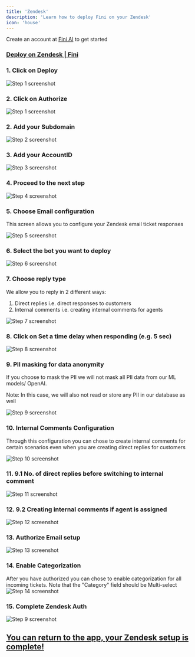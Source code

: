 ```yaml
---
title: 'Zendesk'
description: 'Learn how to deploy Fini on your Zendesk'
icon: 'house'
---
```


<Tip>Create an account at [Fini AI](https://app.usefini.com) to get started</Tip>

### [Deploy on Zendesk | Fini](https://app.usefini.com/dashboard/deploy)


### 1. Click on Deploy
![Step 1 screenshot](https://images.tango.us/workflows/f5348255-da41-459f-94da-ef33b65d686f/steps/d05d7aa0-5a75-4651-962f-ae9e1cf0ace3/bc44872a-e53c-433d-b6b8-23c7cad8e7ab.png?crop=focalpoint&fit=crop&fp-x=0.1202&fp-y=0.3938&fp-z=1.9329&w=1200&mark-x=27&mark-y=373&m64=aHR0cHM6Ly9pbWFnZXMudGFuZ28udXMvc3RhdGljL2JsYW5rLnBuZz9tYXNrPWNvcm5lcnMmYm9yZGVyPTYlMkNGRjc0NDImdz01MDQmaD0xMDQmZml0PWNyb3AmY29ybmVyLXJhZGl1cz0xMA%3D%3D)

### 2. Click on Authorize
![Step 1 screenshot](https://images.tango.us/workflows/565fc95a-07e7-4975-97cb-922e01bb63ab/steps/ab5dfff6-b5cc-4070-9795-ecb8ba375f59/e0eed6b0-2dd4-42c9-9ae9-991ac002c9cf.png?crop=focalpoint&fit=crop&fp-x=0.6704&fp-y=0.3443&fp-z=1.7434&w=1200&mark-x=733&mark-y=445&m64=aHR0cHM6Ly9pbWFnZXMudGFuZ28udXMvc3RhdGljL2JsYW5rLnBuZz9tYXNrPWNvcm5lcnMmYm9yZGVyPTYlMkNGRjc0NDImdz0xMzUmaD01OCZmaXQ9Y3JvcCZjb3JuZXItcmFkaXVzPTEw)


### 2. Add your Subdomain
![Step 2 screenshot](https://images.tango.us/workflows/565fc95a-07e7-4975-97cb-922e01bb63ab/steps/4cbc4e7a-3db2-465a-894f-3a6d419b8dd4/48e69d1a-8cc4-4662-9aef-34d446c947ad.png?crop=focalpoint&fit=crop&fp-x=0.5000&fp-y=0.4454&fp-z=1.8985&w=1200&&mark-x=342&mark-y=395&m64=aHR0cHM6Ly9pbWFnZXMudGFuZ28udXMvc3RhdGljL2JsYW5rLnBuZz9tYXNrPWNvcm5lcnMmYm9yZGVyPTYlMkNGRjc0NDImdz01MTcmaD03MSZmaXQ9Y3JvcCZjb3JuZXItcmFkaXVzPTEw)


### 3. Add your AccountID
![Step 3 screenshot](https://images.tango.us/workflows/565fc95a-07e7-4975-97cb-922e01bb63ab/steps/4b4a1b81-741f-4e7e-8f87-158ea188577e/36cc2ad2-464e-40fe-880f-846a74eed6a8.png?crop=focalpoint&fit=crop&fp-x=0.5000&fp-y=0.5661&fp-z=1.8985&w=1200&mark-x=342&mark-y=395&m64=aHR0cHM6Ly9pbWFnZXMudGFuZ28udXMvc3RhdGljL2JsYW5rLnBuZz9tYXNrPWNvcm5lcnMmYm9yZGVyPTYlMkNGRjc0NDImdz01MTcmaD03MSZmaXQ9Y3JvcCZjb3JuZXItcmFkaXVzPTEw)


### 4. Proceed to the next step
![Step 4 screenshot](https://images.tango.us/workflows/565fc95a-07e7-4975-97cb-922e01bb63ab/steps/9ae89422-125d-4974-b7aa-3d20e23cf57a/729555b3-1498-4184-9aff-a91a6f40b834.png?crop=focalpoint&fit=crop&fp-x=0.5000&fp-y=0.5000&w=1200&mark-x=803&mark-y=546&m64=aHR0cHM6Ly9pbWFnZXMudGFuZ28udXMvc3RhdGljL2JsYW5rLnBuZz9tYXNrPWNvcm5lcnMmYm9yZGVyPTQlMkNGRjc0NDImdz01OSZoPTMxJmZpdD1jcm9wJmNvcm5lci1yYWRpdXM9MTA%3D)


### 5. Choose Email configuration

This screen allows you to configure your Zendesk email ticket responses

![Step 5 screenshot](https://images.tango.us/workflows/565fc95a-07e7-4975-97cb-922e01bb63ab/steps/f12dc317-5d41-4e5c-96b9-fc49014fced9/22d50156-52dd-43e9-8eed-38bccedd0c6d.png?crop=focalpoint&fit=crop&fp-x=0.3929&fp-y=0.3947&fp-z=1.9340&w=1200&mark-x=348&mark-y=395&m64=aHR0cHM6Ly9pbWFnZXMudGFuZ28udXMvc3RhdGljL2JsYW5rLnBuZz9tYXNrPWNvcm5lcnMmYm9yZGVyPTYlMkNGRjc0NDImdz01MDQmaD03MSZmaXQ9Y3JvcCZjb3JuZXItcmFkaXVzPTEw)


### 6. Select the bot you want to deploy
![Step 6 screenshot](https://images.tango.us/workflows/565fc95a-07e7-4975-97cb-922e01bb63ab/steps/3ae0efa8-932b-49da-bf5b-53f0936e6742/45e78e14-876b-4551-bac4-e50683bb6b1b.png?crop=focalpoint&fit=crop&fp-x=0.4954&fp-y=0.4905&fp-z=1.9392&w=1200&mark-x=102&mark-y=377&m64=aHR0cHM6Ly9pbWFnZXMudGFuZ28udXMvc3RhdGljL2JsYW5rLnBuZz9tYXNrPWNvcm5lcnMmYm9yZGVyPTYlMkNGRjc0NDImdz01MDImaD03MyZmaXQ9Y3JvcCZjb3JuZXItcmFkaXVzPTEw)


### 7. Choose reply type

We allow you to reply in 2 different ways:
1) Direct replies i.e. direct responses to customers
2) Internal comments i.e. creating internal comments for agents

![Step 7 screenshot](https://images.tango.us/workflows/565fc95a-07e7-4975-97cb-922e01bb63ab/steps/26e33ea4-5a69-4468-ae15-f9b9f6386f50/a1fada8c-cb25-40e5-b516-509f010d84de.png?crop=focalpoint&fit=crop&fp-x=0.5000&fp-y=0.5000&w=1200&mark-x=603&mark-y=395&m64=aHR0cHM6Ly9pbWFnZXMudGFuZ28udXMvc3RhdGljL2JsYW5rLnBuZz9tYXNrPWNvcm5lcnMmYm9yZGVyPTQlMkNGRjc0NDImdz0yNTkmaD0zOCZmaXQ9Y3JvcCZjb3JuZXItcmFkaXVzPTEw)


### 8. Click on Set a time delay when responding (e.g. 5 sec)
![Step 8 screenshot](https://images.tango.us/workflows/565fc95a-07e7-4975-97cb-922e01bb63ab/steps/0603de02-7aa7-4a34-826b-c83396add93b/3e9e5ba6-1a1c-4011-997e-da79d0dfe422.png?crop=focalpoint&fit=crop&fp-x=0.5000&fp-y=0.5000&w=1200&mark-x=338&mark-y=466&m64=aHR0cHM6Ly9pbWFnZXMudGFuZ28udXMvc3RhdGljL2JsYW5rLnBuZz9tYXNrPWNvcm5lcnMmYm9yZGVyPTQlMkNGRjc0NDImdz0yNTkmaD0zOCZmaXQ9Y3JvcCZjb3JuZXItcmFkaXVzPTEw)


### 9. PII masking for data anonymity

If you choose to mask the PII we will not mask all PII data from our ML models/ OpenAI.

Note: In this case, we will also not read or store any PII in our database as well

![Step 9 screenshot](https://images.tango.us/workflows/565fc95a-07e7-4975-97cb-922e01bb63ab/steps/9f30d13b-2256-4cda-ac5c-d96b7752a8db/81e2cb45-bd48-4a52-a992-b481e8aeaaea.png?crop=focalpoint&fit=crop&fp-x=0.6106&fp-y=0.5623&fp-z=2.0111&w=1200&mark-x=340&mark-y=393&m64=aHR0cHM6Ly9pbWFnZXMudGFuZ28udXMvc3RhdGljL2JsYW5rLnBuZz9tYXNrPWNvcm5lcnMmYm9yZGVyPTYlMkNGRjc0NDImdz01MjAmaD03NiZmaXQ9Y3JvcCZjb3JuZXItcmFkaXVzPTEw)


### 10. Internal Comments Configuration

Through this configuration you can chose to create internal comments for certain scenarios even when you are creating direct replies for customers

![Step 10 screenshot](https://images.tango.us/workflows/565fc95a-07e7-4975-97cb-922e01bb63ab/steps/8ad21c36-b651-4d32-812b-9ca37a31d28b/5b206b67-f187-4048-a83b-42491cae82a7.png?crop=focalpoint&fit=crop&fp-x=0.4786&fp-y=0.5204&fp-z=1.0966&w=1200&mark-x=341&mark-y=498&m64=aHR0cHM6Ly9pbWFnZXMudGFuZ28udXMvc3RhdGljL2JsYW5rLnBuZz9tYXNrPWNvcm5lcnMmYm9yZGVyPTYlMkNGRjc0NDImdz0yMzMmaD00MCZmaXQ9Y3JvcCZjb3JuZXItcmFkaXVzPTEw)


### 11. 9.1 No. of direct replies before switching to internal comment
![Step 11 screenshot](https://images.tango.us/workflows/565fc95a-07e7-4975-97cb-922e01bb63ab/steps/9ed9da07-23ff-40bc-8343-45fe0c4387e8/03b88f50-3682-4acb-bda6-0e773000b286.png?crop=focalpoint&fit=crop&fp-x=0.3894&fp-y=0.6322&fp-z=1.9392&w=1200&mark-x=349&mark-y=394&m64=aHR0cHM6Ly9pbWFnZXMudGFuZ28udXMvc3RhdGljL2JsYW5rLnBuZz9tYXNrPWNvcm5lcnMmYm9yZGVyPTYlMkNGRjc0NDImdz01MDImaD03MyZmaXQ9Y3JvcCZjb3JuZXItcmFkaXVzPTEw)


### 12. 9.2 Creating internal comments if agent is assigned
![Step 12 screenshot](https://images.tango.us/workflows/565fc95a-07e7-4975-97cb-922e01bb63ab/steps/9068976f-120f-4712-8135-a0739eec5041/3a55125b-cbd0-45f5-ba79-924b896cf2d0.png?crop=focalpoint&fit=crop&fp-x=0.6106&fp-y=0.6322&fp-z=2.0111&w=1200&mark-x=340&mark-y=393&m64=aHR0cHM6Ly9pbWFnZXMudGFuZ28udXMvc3RhdGljL2JsYW5rLnBuZz9tYXNrPWNvcm5lcnMmYm9yZGVyPTYlMkNGRjc0NDImdz01MjAmaD03NiZmaXQ9Y3JvcCZjb3JuZXItcmFkaXVzPTEw)


### 13. Authorize Email setup
![Step 13 screenshot](https://images.tango.us/workflows/565fc95a-07e7-4975-97cb-922e01bb63ab/steps/c6d56f7b-c320-4554-90bf-cd9cbe892b31/6e427d5e-2dcf-45e5-9e24-2161255a0e6c.png?crop=focalpoint&fit=crop&fp-x=0.5000&fp-y=0.5000&w=1200&mark-x=776&mark-y=610&m64=aHR0cHM6Ly9pbWFnZXMudGFuZ28udXMvc3RhdGljL2JsYW5rLnBuZz9tYXNrPWNvcm5lcnMmYm9yZGVyPTQlMkNGRjc0NDImdz04NiZoPTMxJmZpdD1jcm9wJmNvcm5lci1yYWRpdXM9MTA%3D)


### 14. Enable Categorization

After you have authorized you can chose to enable categorization for all incoming tickets. Note that the "Category" field should be Multi-select
![Step 14 screenshot](https://images.tango.us/workflows/565fc95a-07e7-4975-97cb-922e01bb63ab/steps/f944c5c9-febd-4263-9f7c-7221c84da8cf/9a431bc4-62bf-4697-a263-683af8450565.png?crop=focalpoint&fit=crop&fp-x=0.5000&fp-y=0.5000&w=1200&mark-x=324&mark-y=582&m64=aHR0cHM6Ly9pbWFnZXMudGFuZ28udXMvc3RhdGljL2JsYW5rLnBuZz9tYXNrPWNvcm5lcnMmYm9yZGVyPTQlMkNGRjc0NDImdz01NTkmaD01OSZmaXQ9Y3JvcCZjb3JuZXItcmFkaXVzPTEw)

### 15. Complete Zendesk Auth
![Step 9 screenshot](https://images.tango.us/workflows/f5348255-da41-459f-94da-ef33b65d686f/steps/6e4b3143-f8c3-4c1c-bc60-39e0eddbb4d6/cac70ded-f1a5-4e68-8e42-97be76cf352d.png?crop=focalpoint&fit=crop&fp-x=0.5005&fp-y=0.5767&fp-z=1.6081&w=1200&mark-x=289&mark-y=375&m64=aHR0cHM6Ly9pbWFnZXMudGFuZ28udXMvc3RhdGljL2JsYW5rLnBuZz9tYXNrPWNvcm5lcnMmYm9yZGVyPTYlMkNGRjc0NDImdz02MjEmaD0xMDEmZml0PWNyb3AmY29ybmVyLXJhZGl1cz0xMA%3D%3D)


## [You can return to the app, your Zendesk setup is complete!](https://app.usefini.com/dashboard/deploy)

<br/>
